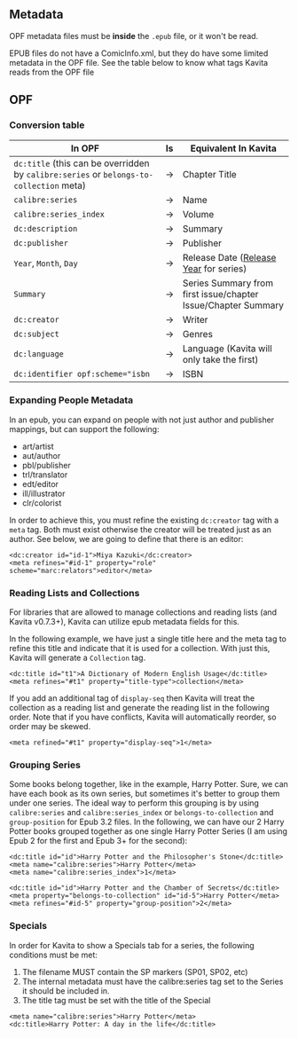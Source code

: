 
## Metadata

<Callout type="info">OPF metadata files must be **inside** the `.epub` file, or it won't be read.</Callout>

EPUB files do not have a ComicInfo.xml, but they do have some limited metadata in the OPF file.
See the table below to know what tags Kavita reads from the OPF file

## OPF

### Conversion table

| In OPF                                                                                         | Is | Equivalent In Kavita                                                           |
|------------------------------------------------------------------------------------------------|----|--------------------------------------------------------------------------------|
| `dc:title` (this can be overridden by `calibre:series` or `belongs-to-collection` meta)        | →  | Chapter Title                                                                  |
| `calibre:series`                                                                               | →  | Name                                                                           |
| `calibre:series_index`                                                                         | →  | Volume                                                                         |
| `dc:description`                                                                               | →  | Summary                                                                        |
| `dc:publisher`                                                                                 | →  | Publisher                                                                      |
| `Year`, `Month`, `Day`                                                                         | →  | Release Date ([Release Year](/guides/metadata/comics#release-year) for series) |
| `Summary`                                                                                      | →  | Series Summary from first issue/chapter Issue/Chapter Summary                  |
| `dc:creator`                                                                                   | →  | Writer                                                                         |
| `dc:subject`                                                                                   | →  | Genres                                                                         |
| `dc:language`                                                                                  | →  | Language (Kavita will only take the first)                                     |
| `dc:identifier opf:scheme="isbn`                                                               | →  | ISBN                                                                           |


### Expanding People Metadata
In an epub, you can expand on people with not just author and publisher mappings, but can support the following:
* art/artist
* aut/author
* pbl/publisher
* trl/translator
* edt/editor
* ill/illustrator
* clr/colorist

In order to achieve this, you must refine the existing `dc:creator` tag with a `meta` tag. Both must exist otherwise the creator will be treated just as an author. See below, we are going to define that there is an editor:

```
<dc:creator id="id-1">Miya Kazuki</dc:creator>
<meta refines="#id-1" property="role" scheme="marc:relators">editor</meta>
```

### Reading Lists and Collections
For libraries that are allowed to manage collections and reading lists (and Kavita v0.7.3+), Kavita can utilize epub metadata fields for this.

In the following example, we have just a single title here and the meta tag to refine this title and indicate that it is used for a collection. With just this, Kavita will generate a `Collection` tag.

```
<dc:title id="t1">A Dictionary of Modern English Usage</dc:title>
<meta refines="#t1" property="title-type">collection</meta>
```

If you add an additional tag of `display-seq` then Kavita will treat the collection as a reading list and generate the reading list in the following order. Note that if you have conflicts, Kavita will automatically reorder, so order may be skewed. 

```
<meta refined="#t1" property="display-seq">1</meta>
```

### Grouping Series
Some books belong together, like in the example, Harry Potter. Sure, we can have each book as its own series, but sometimes it's better to group them under one series. The ideal way to perform this grouping is by using `calibre:series` and `calibre:series_index` or `belongs-to-collection` and `group-position` for Epub 3.2 files. In the following, we can have our 2 Harry Potter books grouped together as one single Harry Potter Series (I am using Epub 2 for the first and Epub 3+ for the second):

```
<dc:title id="id">Harry Potter and the Philosopher's Stone</dc:title>
<meta name="calibre:series">Harry Potter</meta>
<meta name="calibre:series_index">1</meta>
```

```
<dc:title id="id">Harry Potter and the Chamber of Secrets</dc:title>
<meta property="belongs-to-collection" id="id-5">Harry Potter</meta>
<meta refines="#id-5" property="group-position">2</meta>
```

### Specials
In order for Kavita to show a Specials tab for a series, the following conditions must be met:

1. The filename MUST contain the SP markers (SP01, SP02, etc)
2. The internal metadata must have the calibre:series tag set to the Series it should be included in. 
3. The title tag must be set with the title of the Special
```
<meta name="calibre:series">Harry Potter</meta>
<dc:title>Harry Potter: A day in the life</dc:title>
```